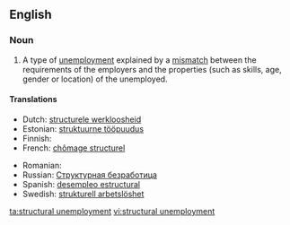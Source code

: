 {{wikipedia}}
==English==

===Noun===
{{en-noun|head=[[structural]] [[unemployment]]|-}}

# {{economics}} A type of [[unemployment]] explained by a [[mismatch]] between the requirements of the employers and the properties (such as skills, age, gender or location) of the unemployed.

====Translations====
{{trans-top|(economics) a type of unemployment}}
* Dutch: [[structurele werkloosheid]]
* Estonian: [[struktuurne tööpuudus]]
* Finnish: {{t-|fi|rakennetyöttömyys}}
* French: [[chômage structurel]] {{m}}
{{trans-mid}}
* Romanian: {{t-|ro|șomaj structural}}
* Russian: [[Структурная безработица]] {{f}}
* Spanish: [[desempleo estructural]] {{m}}
* Swedish: [[strukturell arbetslöshet]] {{c}}
{{trans-bottom}}

[[ta:structural unemployment]]
[[vi:structural unemployment]]
